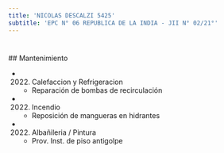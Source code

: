 ```yaml
---
title: 'NICOLAS DESCALZI 5425'
subtitle: 'EPC N° 06 REPUBLICA DE LA INDIA - JII N° 02/21°'
---
```


#


 ## Mantenimiento

*  (2022) Calefaccion y Refrigeracion 
    + Reparación de bombas de recirculación

*  (2022) Incendio 
    + Reposición de mangueras en hidrantes

*  (2022) Albañileria / Pintura 
    + Prov. Inst.  de piso antigolpe



